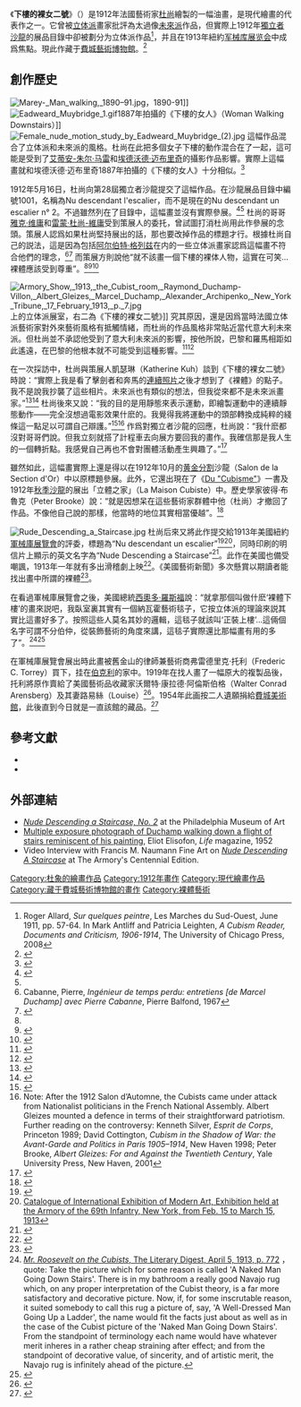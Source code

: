 {{noteTA
|1=zh-cn:杜尚; zh-tw:杜象;
}}{{Infobox artwork
| image_file         = Duchamp - Nude Descending a Staircase.jpg
| image_size         = 200px
| title              = 下樓的裸女二號
| other_language_1   = 法語
| other_title_1      = Nu descendant un escalier n° 2
| artist             = 杜象
| year               = 1912
| type               = [[布面油畫|布面油畫]]
| height_metric      = 147
| width_metric       = 89.2
| height_imperial    = {{frac|57|7|8}}
| width_imperial     = {{frac|35|1|8}}
| metric_unit        = cm
| imperial_unit      = in
| city               = [[費城|費城]]
| museum             = [[費城藝術博物館|費城藝術博物館]]
}}
《'''下樓的裸女二號'''》（{{lang-fr|''Nu descendant un escalier n° 2''}}）是1912年法國藝術家[[杜尚|杜尚]]繪製的一幅油畫，是現代繪畫的代表作之一。它曾被[[立体派|立体派]]畫家批評為太過像[[未來派|未來派]]作品，但實際上1912年[[獨立者沙龍|獨立者沙龍]]的展品目錄中卻被劃分为立体派作品<ref name="Allard">Roger Allard, ''Sur quelques peintre'', Les Marches du Sud-Ouest, June 1911, pp. 57-64. In Mark Antliff and Patricia Leighten, ''A Cubism Reader, Documents and Criticism, 1906-1914'', The University of Chicago Press, 2008</ref>，并且在1913年紐約[[军械库展览会|军械库展览会]]中成爲焦點。現此作藏于[[費城藝術博物館|費城藝術博物館]]。<ref name="philamuseum">{{Cite web |url=http://www.philamuseum.org/collections/permanent/51449.html |title=The Philadelphia Museum of Art |accessdate=2016-01-27 |archive-date=2019-11-03 |archive-url=https://web.archive.org/web/20191103230556/https://www.philamuseum.org/collections/permanent/51449.html |dead-url=no }}</ref>

==創作歷史==
[[File:Marey-_Man_walking,_1890–91.jpg|thumb]]，1890-91]]
[[File:Eadweard_Muybridge_1.gif|thumb]]1887年拍攝的《下樓的女人》（Woman Walking Downstairs）]]
[[File:Female_nude_motion_study_by_Eadweard_Muybridge_(2).jpg|thumb]]
這幅作品混合了立体派和未來派的風格。杜尚在此把多個女子下樓的動作混合在了一起，這可能是受到了[[艾蒂安-朱尔·马雷|艾蒂安-朱尔·马雷]]和[[埃德沃德·迈布里奇|埃德沃德·迈布里奇]]的攝影作品影響。實際上這幅畫就和埃德沃德·迈布里奇1887年拍攝的《下樓的女人》十分相似。<ref>{{harvnb|Tomkins|1996|p=78}}</ref>

1912年5月16日，杜尚向第28屆獨立者沙龍提交了這幅作品。在沙龍展品目錄中編號1001，名稱為Nu descendant l'escalier，而不是現在的Nu descendant un escalier n° 2。不過雖然列在了目錄中，這幅畫並沒有實際參展。<ref name="Indépendants catalogue">{{Cite web |url=http://aulivrebleu.unblog.fr/2012/01/12/hommage-a-marcel-duchamp-boite-en-catalogue-1912-2012/ |title=Hommage à Marcel Duchamp, Boîte-en-catalogue, 1912–2012, Salon des Indépendants, 1912, n. 1001 of the catalogue, Marcel Duchamp, ''Nu descendant l’escalier'' |accessdate=2016-03-16 |archive-date=2020-11-04 |archive-url=https://web.archive.org/web/20201104064202/http://aulivrebleu.unblog.fr/2012/01/12/hommage-a-marcel-duchamp-boite-en-catalogue-1912-2012/ |dead-url=no }}</ref><ref name="Indépendants catalogue" /> 杜尚的哥哥[[雅克·维庸|雅克·维庸]]和[[雷蒙·杜尚-維庸|雷蒙·杜尚-維庸]]受到策展人的委托，曾試圖打消杜尚用此作參展的念頭。策展人認爲如果杜尚堅持展出的話，那也要改掉作品的標題才行。根據杜尚自己的説法，這是因為包括[[阿尔伯特·格列兹|阿尔伯特·格列兹]]在内的一些立体派畫家認爲這幅畫不符合他們的理念，<ref name="Cabanne">Cabanne, Pierre, ''Ingénieur de temps perdu: entretiens [de Marcel Duchamp] avec Pierre Cabanne'', Pierre Balfond, 1967</ref><ref>{{Cite web |url=http://books.google.es/books?id=yPDKXnzgGGcC&q=gleizes#v=snippet&q=gleizes&f=false |title=Cabanne, Pierre, ''Dialogues with Marcel Duchamp'', Da Capo Press, Aug 21, 1987 |accessdate=2016-03-16 |archive-date=2017-09-21 |archive-url=https://web.archive.org/web/20170921000629/https://books.google.es/books?id=yPDKXnzgGGcC&q=gleizes#v=snippet&q=gleizes&f=false |dead-url=no }}</ref> 而策展方則說他“就不該畫一個下樓的裸体人物，這實在可笑...裸體應該受到尊重”。<ref name="Cabanne" /><ref>{{Cite web |url=http://books.google.es/books?id=WPCb4HnXP54C&pg=PA29&lpg=PA29&dq=Nu+descendant+l%E2%80%99escalier%2C+%22changer+le+titre%3F%22&source=bl&ots=ej113Xjdd9&sig=E5Sd6rj_jA7EMRfsErfayGR-nmQ&hl=en#v=onepage&q=Nu%20descendant%20l’escalier%2C%20%22changer%20le%20titre%3F%22&f=false |title=Dalia Judovitz, ''Déplier Duchamp : passages de l'art'', Presses Univ. Septentrion, Jan 1, 2000, p. 29 |accessdate=2020-12-11 |archive-date=2020-11-15 |archive-url=https://web.archive.org/web/20201115015702/https://books.google.es/books?id=WPCb4HnXP54C&pg=PA29&lpg=PA29&dq=Nu+descendant+l%E2%80%99escalier,+%22changer+le+titre%3F%22&source=bl&ots=ej113Xjdd9&sig=E5Sd6rj_jA7EMRfsErfayGR-nmQ&hl=en#v=onepage&q=Nu%20descendant%20l’escalier%2C%20%22changer%20le%20titre%3F%22&f=false |dead-url=no }}</ref><ref>{{cite book |title=Abysmal: A Critique of Cartographic Reason |last=Gunnar |first=Olsson |year=2007 |publisher=University of Chicago |isbn=0-226-62930-9 |page=155 |url=http://books.google.com/books?id=vU69nFrs3TcC&lpg=PA155&pg=PA155#v=onepage&q&f=false |accessdate=2 December 2010}}</ref>

[[File:Armory_Show,_1913,_the_Cubist_room,_Raymond_Duchamp-Villon,_Albert_Gleizes,_Marcel_Duchamp,_Alexander_Archipenko,_New_York_Tribune,_17_February_1913,_p._7.jpg|thumb]]上的立体派展室，右二為《下樓的裸女二號》]]
究其原因，還是因爲當時法國立体派藝術家對外來藝術風格有抵觸情緒，而杜尚的作品風格非常貼近當代意大利未來派。但杜尚並不承認他受到了意大利未來派的影響，按他所說，巴黎和羅馬相距如此遙遠，在巴黎的他根本就不可能受到這種影響。<ref>{{Cite web |url=http://www.tate.org.uk/download/file/fid/7300 |title=Kieran Lyons, ''Military Avoidance: Marcel Duchamp and the Jura-Paris Road'', TATE Papers, Tate's online research journal. In Pierre Cabanne, ''Dialogues with Marcel Duchamp'', London 1971, p.28. |accessdate=2016-03-16 |archive-date=2015-09-24 |archive-url=https://web.archive.org/web/20150924185209/http://www.tate.org.uk/download/file/fid/7300 |dead-url=no }}</ref><ref>{{Cite web |url=http://histoiremesure.revues.org/index2333.html |title=Béatrice Joyeux-Prunel, ''Histoire & Mesure'', no. XXII -1 (2007), Guerre et statistiques, ''L'art de la mesure, Le Salon d'Automne (1903–1914), l'avant-garde, ses étranger et la nation française'' (The Art of Measure: The Salon d'Automne Exhibition (1903–1914), the Avant-Garde, its Foreigners and the French Nation), electronic distribution Caim for Éditions de l'EHESS (in French) |accessdate=2016-03-16 |archive-date=2020-03-14 |archive-url=https://web.archive.org/web/20200314080951/http://journals.openedition.org/histoiremesure/2333 |dead-url=no }}</ref>

在一次採訪中，杜尚與策展人凱瑟琳（Katherine Kuh）談到《下樓的裸女二號》時說：“實際上我是看了擊劍者和奔馬的[[連續照片|連續照片]]之後才想到了《裸體》的點子。我不是說我抄襲了這些相片。未來派也有類似的想法，但我從來都不是未來派畫家。”<ref>{{Cite web |url=http://www.warholstars.org/abstractexpressionism/artists/duchamp/marcelduchamp.html |title=Katherine Kuh, ''Marcel Duchamp'', interview broadcast on the BBC program 'Monitor', 29 March 1961, published in Katherine Kuh (ed.), ''The Artist's Voice. Talks with Seventeen '', Harper & Row, New York 1962, pp. 81-93 |access-date=2016-03-19 |archive-url=https://web.archive.org/web/20160331164029/http://www.warholstars.org/abstractexpressionism/artists/duchamp/marcelduchamp.html |archive-date=2016-03-31 |dead-url=yes }}</ref><ref>{{Cite web |url=http://books.google.es/books?id=Co7ipk-yOs0C&pg=PA117&dq=Muybridge,+cubism&hl=en&redir_esc=y#v=onepage&q=Muybridge%2C%20cubism&f=false |title=Stephen Kern, ''The Culture of Time and Space, 1880–1918: With a New Preface'', Harvard University Press, Nov 30, 2003 |accessdate=2016-03-19 |archive-date=2020-11-15 |archive-url=https://web.archive.org/web/20201115032440/https://books.google.es/books?id=Co7ipk-yOs0C&pg=PA117&dq=Muybridge,+cubism&hl=en&redir_esc=y#v=onepage&q=Muybridge%2C%20cubism&f=false |dead-url=no }}</ref> 杜尚後來又說：“我的目的是用靜態來表示運動，即繪製運動中的連續靜態動作——完全沒想過電影效果什麽的。我覺得我將運動中的頭部轉換成純粹的綫條這一點足以可謂自己辯護。”<ref>{{Cite web |url=http://books.google.es/books?id=q5Pfi5vJ9vQC&pg=PA102&lpg=PA102&dq=Albert+Gleizes+Nude+Descending+a+Staircase&source=bl&ots=5UO6--cmj2&sig=GtxNBo2xPaOuudvi5LzFbt6jbaY&hl=en#v=onepage&q=Gleizes&f=false |title=Peter Brooker, Andrew Thacke, ''Geographies Of Modernism: Literatures, Cultures, Spaces'', Taylor & Francis US, 2005 |accessdate=2016-03-19 |archive-date=2020-11-07 |archive-url=https://web.archive.org/web/20201107152804/https://books.google.es/books?id=q5Pfi5vJ9vQC&pg=PA102&lpg=PA102&dq=Albert+Gleizes+Nude+Descending+a+Staircase&source=bl&ots=5UO6--cmj2&sig=GtxNBo2xPaOuudvi5LzFbt6jbaY&hl=en#v=onepage&q=Gleizes&f=false |dead-url=no }}</ref><ref>Note: After the 1912 Salon d’Automne, the Cubists came under attack from Nationalist politicians in the French National Assembly. Albert Gleizes mounted a defence in terms of their straightforward patriotism. Further reading on the controversy: Kenneth Silver, ''Esprit de Corps'', Princeton 1989; David Cottington, ''Cubism in the Shadow of War: the Avant-Garde and Politics in Paris 1905–1914'', New Haven 1998; Peter Brooke, ''Albert Gleizes: For and Against the Twentieth Century'', Yale University Press, New Haven, 2001</ref> 作爲對獨立者沙龍的回應，杜尚說：“我什麽都沒對哥哥們說。但我立刻就搭了計程車去向展方要回我的畫作。我確信那是我人生的一個轉折點。我感覺自己再也不會對團體活動產生興趣了。”<ref>{{harvnb|Tomkins|1996|p=83}}</ref>

雖然如此，這幅畫實際上還是得以在1912年10月的[[黄金分割派|黄金分割]]沙龍（Salon de la Section d'Or）中以原標題參展。此外，它還出現在了《[[Du_"Cubisme"|Du "Cubisme"]]》一書及1912年[[秋季沙龍|秋季沙龍]]的展出「立體之家」（La Maison Cubiste）中。歷史學家彼得·布魯克（Peter Brooke）說：“就是因想呆在這些藝術家群體中他（杜尚）才撤回了作品。不像他自己說的那樣，他當時的地位其實相當優越”。<ref name="Peter Brooke">{{Cite web |url=http://www.peterbrooke.org.uk/a%26r/Du%20Cubisme/Part%20two/duchamp |title=Peter Brooke, The 'rejection' of Nude Descending a Staircase |accessdate=2020-09-27 |archive-date=2016-05-04 |archive-url=https://web.archive.org/web/20160504173529/http://www.peterbrooke.org.uk/a%26r/Du%20Cubisme/Part%20two/duchamp |dead-url=no }}</ref>

[[File:Rude_Descending_a_Staircase.jpg|thumb]]
杜尚后來又將此作提交給1913年美國紐約[[軍械庫展覽會|軍械庫展覽會]]的評委，標題為“Nu descendant un escalier”<ref>{{Cite web |url=http://www.aaa.si.edu/collections/images/detail/armory-show-entry-form-marcel-duchamps-painting-nude-descending-staircase-14480 |title=Armory show entry form for Marcel Duchamp's painting Nude descending a staircase, not after 1913. Walt Kuhn, Kuhn family papers, and Armory Show records, Archives of American Art, Smithsonian Institution. |accessdate=2017-12-18 |archive-date=2014-10-20 |archive-url=https://web.archive.org/web/20141020074931/http://www.aaa.si.edu/collections/images/detail/armory-show-entry-form-marcel-duchamps-painting-nude-descending-staircase-14480 |dead-url=no }}</ref><ref>[https://archive.org/details/catalogueofinter00asso Catalogue of International Exhibition of Modern Art, Exhibition held at the Armory of the 69th Infantry, New York, from Feb. 15 to March 15, 1913]</ref>，同時印刷的明信片上顯示的英文名字為“Nude Descending a Staircase”<ref>{{Cite web |url=http://www.aaa.si.edu/collections/images/detail/armory-show-postcard-reproduction-marcel-duchamps-painting-nude-descending-staircase-8610 |title=Armory Show postcard with reproduction of Marcel Duchamp's painting ''Nude Descending a Staircase'', 1913. Walt Kuhn, Kuhn family papers, and Armory Show records, Archives of American Art, Smithsonian Institution. |accessdate=2017-12-18 |archive-date=2014-10-20 |archive-url=https://web.archive.org/web/20141020075759/http://www.aaa.si.edu/collections/images/detail/armory-show-postcard-reproduction-marcel-duchamps-painting-nude-descending-staircase-8610 |dead-url=no }}</ref>。此作在美國也備受嘲諷，1913年一年就有多出滑稽劇上映<ref>{{harvnb|Tomkins|1996|pp=116–142}}</ref>。《美國藝術新聞》多次懸賞以期讀者能找出畫中所謂的裸體<ref>{{Cite web |url=http://xroads.virginia.edu/~museum/armory/galleryi/tour.i.html |title=American Studies at the University of Virginia, ''The Armory Show, Gallery I, French Paintings and Sculpture'' |access-date=2017-12-18 |archive-url=https://web.archive.org/web/20191023154555/http://xroads.virginia.edu/~MUSEUM/Armory/galleryI/tour.i.html |archive-date=2019-10-23 |dead-url=yes }}</ref>。

在看過軍械庫展覽會之後，美國總統[[西奧多·羅斯福|西奧多·羅斯福]]說：“就拿那個叫做什麽‘裸體下樓’的畫來説吧，我臥室裏其實有一個納瓦霍藝術毯子，它按立体派的理論來説其實比這畫好多了。按照這些人莫名其妙的邏輯，這毯子就該叫‘正裝上樓’...這倆個名字可謂不分伯仲，從裝飾藝術的角度來講，這毯子實際還比那幅畫有用的多了”。<ref>[http://www.unz.org/Pub/LiteraryDigest-1913apr05-00772a02?View=Search&SearchView=PDFHits&pages=772 ''Mr. Roosevelt on the Cubists'', The Literary Digest, April 5, 1913, p. 772] {{Wayback|url=http://www.unz.org/Pub/LiteraryDigest-1913apr05-00772a02?View=Search&SearchView=PDFHits&pages=772 |date=20180121071547 }}，quote: Take the picture which for some reason is called 'A Naked Man Going Down Stairs'. There is in my bathroom a really good Navajo rug which, on any proper interpretation of the Cubist theory, is a far more satisfactory and decorative picture. Now, if, for some inscrutable reason, it suited somebody to call this rug a picture of, say, 'A Well-Dressed Man Going Up a Ladder', the name would fit the facts just about as well as in the case of the Cubist picture of the 'Naked Man Going Down Stairs'. From the standpoint of terminology each name would have whatever merit inheres in a rather cheap straining after effect; and from the standpoint of decorative value, of sincerity, and of artistic merit, the Navajo rug is infinitely ahead of the picture.</ref><ref>{{harvnb|Roosevelt|1913}}</ref>

在軍械庫展覽會展出時此畫被舊金山的律師兼藝術商弗雷德里克·托利（Frederic C. Torrey）買下，挂在[[伯克利_(加利福尼亞州)|伯克利]]的家中。1919年在找人畫了一幅原大的複製品後，托利將原作賣給了美國藝術品收藏家沃爾特·康拉德·阿倫斯伯格（Walter Conrad Arensberg）及其妻路易絲（Louise）<ref name="JS">{{cite web |url=http://www.johnsheridanart.com/torrey.htm |author=John Sheridan |title=A visit to the Torrey House, Berkeley, California |date=2002 |access-date=20 April 2009 |archive-date=2020-11-04 |archive-url=https://web.archive.org/web/20201104051918/http://www.johnsheridanart.com/torrey.htm |dead-url=no }}</ref>。1954年此画按二人遺願捐給[[費城美術館|費城美術館]]，此後直到今日就是一直該館的藏品。<ref>{{cite web |publisher=Philadelphia Museum of Art |title=Nude Descending a Staircase (No. 2) |url=http://www.philamuseum.org/collections/permanent/51449.html |access-date=28 February 2009 |archive-date=2019-11-03 |archive-url=https://web.archive.org/web/20191103230556/https://www.philamuseum.org/collections/permanent/51449.html |dead-url=no }}</ref>

==參考文獻==

{{reflist|30em}}
* {{Cite journal 
|last= Tomkins
|first= Calvin 
|title=Duchamp: A Biography 
|location=U.S. 
|publisher=Henry Holt and Company, Inc 
|year=1996 
|isbn=0-8050-5789-7 
|ref= harv 
|postscript= <!--None-->
}}
* {{Cite journal
|last= Roosevelt
|first= Theodoore
|title= History as literature, by Theodore Roosevelt.
|location= U.S.
|publisher= New York: Charles Scribner’s sons
|year= 1913
|isbn= 1-58734-046-1
|ref= harv
|url= http://www.bartleby.com/56/11.html
|postscript= <!--None-->
|journal= 
|access-date= 2016-01-27
|archive-date= 2020-11-08
|archive-url= https://web.archive.org/web/20201108005800/https://www.bartleby.com/56/11.html
|dead-url= no
}}

==外部連結==
{{external media | width = 210px | align = right | video1 = [http://smarthistory.khanacademy.org/dada.html Duchamp and the Ready-Mades], [[Smarthistory|Smarthistory]]}}
* [http://www.philamuseum.org/collections/permanent/51449.html ''Nude Descending a Staircase, No. 2'']{{Wayback|url=http://www.philamuseum.org/collections/permanent/51449.html |date=20191103230556 }} at the Philadelphia Museum of Art
* [http://www.luminous-lint.com/app/contents/fra/_photographer_gjon_mili_introduction_01/ Multiple exposure photograph of Duchamp walking down a flight of stairs reminiscent of his painting]{{Wayback|url=http://www.luminous-lint.com/app/contents/fra/_photographer_gjon_mili_introduction_01/ |date=20201104055526 }}, Eliot Elisofon, ''Life'' magazine, 1952
* Video Interview with Francis M. Naumann Fine Art on [http://www.galleryintell.com/nude-descending-a-staircase-the-armory-show-2013/ ''Nude Descending A Staircase'']{{Wayback|url=http://www.galleryintell.com/nude-descending-a-staircase-the-armory-show-2013/ |date=20201108003755 }} at The Armory's Centennial Edition.
{{Authority control}}

[[Category:杜象的繪畫作品|Category:杜象的繪畫作品]]
[[Category:1912年畫作|Category:1912年畫作]]
[[Category:現代繪畫作品|Category:現代繪畫作品]]
[[Category:藏于費城藝術博物館的畫作|Category:藏于費城藝術博物館的畫作]]
[[Category:裸體藝術|Category:裸體藝術]]